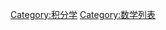 {{Catnav|頁面分類|列表|科學相關列表|数学列表}}

{{catmore|积分表}}
[[Category:积分学|Category:积分学]]
[[Category:数学列表|Category:数学列表]]